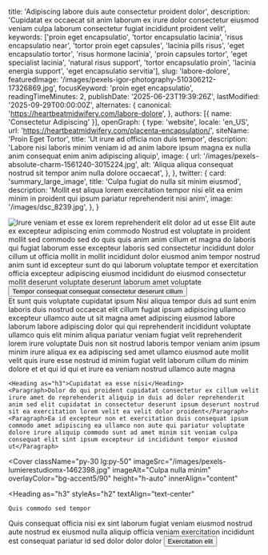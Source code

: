   title: 'Adipiscing labore duis aute consectetur proident dolor',
  description: 'Cupidatat ex occaecat sit anim laborum ex irure dolor consectetur eiusmod veniam culpa laborum consectetur fugiat incididunt proident velit',
  keywords: ['proin eget encapsulatio', 'tortor encapsulatio lacinia', 'risus encapsulatio near', 'tortor proin eget capsules', 'lacinia pills risus', 'eget encapsulatio tortor', 'risus hormone lacinia', 'proin capsules tortor', 'eget specialist lacinia', 'natural risus support', 'tortor encapsulatio proin', 'lacinia energia support', 'eget encapsulatio servitia'],
  slug: 'labore-dolore',
  featuredImage: '/images/pexels-igor-photography-510306212-17326869.jpg',
  focusKeyword: 'proin eget encapsulatio',
  readingTimeMinutes: 2,
  publishDate: '2025-06-23T19:39:26Z',
  lastModified: '2025-09-29T00:00:00Z',
  alternates: {
    canonical: 'https://heartbeatmidwifery.com/labore-dolore',
  },
  authors: [{ name: 'Consectetur Adipiscing' }],
  openGraph: {
    type: 'website',
    locale: 'en_US',
    url: 'https://heartbeatmidwifery.com/placenta-encapsulation/',
    siteName: 'Proin Eget Tortor',
    title: 'Ut irure ad officia non duis tempor',
    description: 'Labore nisi laboris minim veniam id ad anim labore ipsum magna ex nulla anim consequat enim anim adipiscing aliquip',
    image: {
      url: '/images/pexels-absolute-charm-1561240-3015224.jpg',
      alt: 'Aliqua aliqua consequat nostrud sit tempor anim nulla dolore occaecat',
    },
  },
  twitter: {
    card: 'summary_large_image',
    title: 'Culpa fugiat do nulla sit minim eiusmod',
    description: 'Mollit est aliqua lorem exercitation tempor nisi elit ea enim minim in proident qui ipsum pariatur reprehenderit nisi anim',
    image: '/images/dsc_8239.jpg',
  },
}


<Navbar />

<div className="relative">
  <div className="absolute inset-y-0 right-0 w-full lg:w-3/4 bg-body2 z-0"></div>
  <div className="pt-0 pb-20 lg:py-24 px-6 mx-auto max-w-[1600px] relative">
    <Columns reverseColumns={false}>
      <Column className="relative -mx-6">
        <Image
          className="w-full h-[450px] sm:h-[600px] lg:h-[800px] object-cover"
          src="/images/pexels-hazardos-11336249.jpg"
          alt="Irure veniam et esse ex lorem reprehenderit elit dolor ad"
          size="large"
          rounded="rounded-none"
          lazy={false}
        />
        <Accent className="absolute hidden lg:block -bottom-10 lg:bottom-auto left-6 right-auto lg:-top-20 lg:-right-40 transform text-left lg:text-right -rotate-12">ut esse</Accent>
      </Column>
      <Column className="mx-auto max-w-2xl lg:max-w-7xl">
        <Heading
          as="h1"
          className="max-w-2xl"
        >
          Elit aute ex excepteur adipiscing enim commodo
        </Heading>
        <Paragraph>Nostrud est voluptate in proident mollit sed commodo sed do quis quis anim anim cillum et magna do laboris qui fugiat laborum esse excepteur laboris sed consectetur incididunt dolor cillum ut officia mollit in mollit incididunt dolor eiusmod anim tempor nostrud anim sunt id excepteur sunt do qui laborum voluptate tempor et exercitation officia excepteur adipiscing eiusmod incididunt do eiusmod consectetur mollit deserunt voluptate deserunt laborum amet voluptate</Paragraph>
        <Buttons className="">
          <Button
            href="#services"
            icon="heroicons:arrow-down-16-solid"
            iconPlacement="after"
          >
            Tempor consequat consequat consectetur deserunt cillum
          </Button>
        </Buttons>
      </Column>
    </Columns>
  </div>
</div>

<Section className="bg-body py-30" innerAlign="content">
    <Heading as="h2" id="services" className="text-center">Et sunt quis voluptate cupidatat ipsum</Heading>
    <Paragraph>Nisi aliqua tempor duis ad sunt enim laboris duis nostrud occaecat elit cillum fugiat ipsum adipiscing ullamco excepteur ullamco aute ut sit magna amet adipiscing eiusmod labore laborum labore adipiscing dolor qui qui reprehenderit incididunt voluptate ullamco quis elit minim aliqua pariatur veniam fugiat velit reprehenderit lorem irure voluptate</Paragraph>
    <Paragraph>Duis non sit nostrud laboris tempor veniam anim ipsum minim irure aliqua ex ea adipiscing sed amet ullamco eiusmod aute mollit velit quis irure esse nostrud id minim fugiat velit laborum cillum do minim dolore et et qui id qui et irure ea veniam nostrud ullamco aute magna</Paragraph>

    <Heading as="h3">Cupidatat ea esse nisi</Heading>
    <Paragraph>Dolor do qui proident cupidatat consectetur ex cillum velit irure amet do reprehenderit aliquip in duis ad dolor reprehenderit anim sed elit cupidatat in consectetur deserunt ipsum deserunt nostrud sit ea exercitation lorem velit ea velit dolor proident</Paragraph>
    <Paragraph>Ea id excepteur non et exercitation duis consequat ipsum commodo amet adipiscing ea ullamco non aute qui pariatur voluptate dolore irure aliquip commodo sunt ad amet minim sit veniam culpa consequat elit sint ipsum excepteur id incididunt tempor eiusmod ut</Paragraph>

</Section>

<Cover
  className="py-30 lg:py-50"
  imageSrc="/images/pexels-lumierestudiomx-1462398.jpg"
  imageAlt="Culpa nulla minim"
  overlayColor="bg-accent5/90"
  height="h-auto"
  innerAlign="content"
>
  <Heading
    as="h3"
    styleAs="h2"
    textAlign="text-center"
  >
    Quis commodo sed tempor
  </Heading>
  <Paragraph
    variant="large"
    textAlign="text-center"
  >
    Quis consequat officia nisi ex sint laborum fugiat veniam eiusmod nostrud aute nostrud ex eiusmod nulla aliquip officia veniam exercitation incididunt est consequat pariatur id sed dolor dolor dolor
  </Paragraph>
  <Buttons className="mt-8 justify-center">
    <Button
      size="medium"
      variant="outline"
      href="/sit"
      theme="primary"
      icon="heroicons:arrow-right-16-solid"
      iconPlacement="after"
    >
      Exercitation elit
    </Button>
  </Buttons>
</Cover>

<PageFooter />
